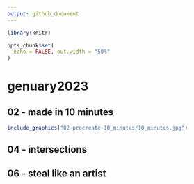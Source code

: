 ```yaml
---
output: github_document
---
```


<!-- README.md is generated from README.Rmd. Please edit that file -->

```r
library(knitr)

opts_chunk$set(
  echo = FALSE, out.width = "50%"
)
```

# genuary2023

## 02 - made in 10 minutes

```r
include_graphics("02-procreate-10_minutes/10_minutes.jpg")
```


## 04 - intersections

## 06 - steal like an artist
